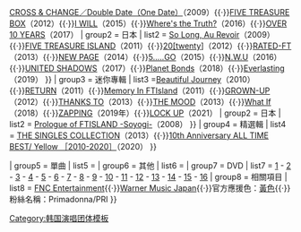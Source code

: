 {{Navbox
|name    = FTIsland
|title   = [[FTIsland]]
| titlestyle = background:#FFFF00; 
| groupstyle = background:#FFFF4D; 
| abovestyle = background:#FFFF4D; 
| belowstyle = background:#FFFF4D; 
| background = group_or_band
| bodyclass  = hlist
|above   = 
*'''[[李洪基|洪基]]'''
*'''[[李在真|在真]]'''<sup>Tr</sup>
*'''[[崔敏煥|敏煥]]'''<sup>Tr</sup>

*[[吳元斌|元斌]]
*[[宋承炫|承炫]]
*[[崔鍾訓|鍾訓]]<sup>Tr</sup>
| group1  = 子團體
| list1   =
* [[FT.triple]]<sup>Tr</sup>
| group2 = 正規專輯
| list2 ={{Navbox musical artist|child
| groupstyle =
| group1 = 韓國
| list1  = [[Cheerful Sensibility|Cheerful Sensibility／The Refreshment]]（2007）{{·}}[[Colorful Sensibility|Colorful Sensibility／Colorful Sensibility Part 2]]（2008）{{·}}[[CROSS & CHANGE|CROSS & CHANGE／Double Date（One Date）]]（2009）{{·}}[[FIVE TREASURE BOX]]（2012）{{·}}[[I WILL (FTIsland專輯)|I WILL]]（2015）{{·}}[[Where's the Truth?]]（2016）{{·}}[[OVER 10 YEARS]]（2017）
| group2 = 日本
| list2  = [[So Long, Au Revoir]]（2009）{{·}}[[FIVE TREASURE ISLAND]]（2011）{{·}}[[20［twenty］|20[twenty]]]（2012）{{·}}[[RATED-FT]]（2013）{{·}}[[NEW PAGE]]（2014）{{·}}[[5.....GO]]（2015）{{·}}[[N.W.U]]（2016）{{·}}[[UNITED SHADOWS]]（2017）{{·}}[[Planet Bonds]]（2018）{{·}}[[Everlasting (FTIsland專輯)|Everlasting]]（2019）
}}
| group3 = 迷你專輯
| list3 ={{Navbox musical artist|child
| groupstyle = 
| group1 = 韓國
| list1  = [[JUMP UP (FTIsland迷你專輯)|JUMP UP]]（2009）{{·}}[[Beautiful Journey]]（2010）{{·}}[[RETURN]]（2011）{{·}}[[Memory In FTIsland]]（2011）{{·}}[[GROWN-UP]]（2012）{{·}}[[THANKS TO]]（2013）{{·}}[[THE MOOD]]（2013）{{·}}[[What If (FTIsland迷你專輯)|What If]]（2018）{{·}}[[ZAPPING]]（2019年）{{·}}[[LOCK UP]]（2021）
| group2 = 日本
| list2  = [[Prologue of FTISLAND -Soyogi-]]（2008）
}}
| group4 = 精選輯
| list4  = {{Navbox musical artist|child
| groupstyle = 
| group1 = 韓國
| list1  = [[FTIsland Japan Best - ALL ABOUT]]（2014）

| group2 = 日本
| list2  = [[Best Recommendation For JAPAN – Our Favorite Korean Songs]]（2011）{{·}}[[THE SINGLES COLLECTION (FTIsland專輯)|THE SINGLES COLLECTION]]（2013）{{·}}[[10th Anniversary ALL TIME BEST/ Yellow ［2010-2020］]]（2020）
}}

| group5 = 單曲
| list5 = {{Navbox musical artist|child
| groupstyle = 
| group1 = 韓國
| list1 = 
| group2 = 日本
| list2  ={{Navbox musical artist|child
| groupstyle = 
| group1 = So Long, Au Revoir
| list1  = [[The One (FTIsland單曲)|The One]]（獨立製作） -  [[I believe myself]]（獨立製作） - [[Raining]]（獨立製作）

| group2 = FIVE TREASURE ISLAND
| list2  = 1. [[Flower Rock]] - 2. [[Brand-new days]] - 3. [[So Today…]] - 4. [[SATISFACTION]]

| group3 = 20[twenty]
| list3  = 5. [[Let it go! (FTIsland單曲)|Let it go!]] - 6. [[Distance (FTIsland單曲)|Distance]] - 7. [[NEVERLAND (FTIsland單曲)|NEVERLAND]]

| group4 = RATED-FT
| list4  = 8. [[TOP SECRET (FTIsland單曲)|TOP SECRET]] - 9. [[Polar Star (FTIsland單曲)|Polar Star]] - 10. [[You Are My Life]]

| group5 = NEW PAGE
| list5  = 11. [[幸福的理論]] - 12. [[beautiful (FTIsland單曲)|beautiful]] - 13. [[未體驗Future]]

| group6 = 5.....GO
| list6  = 14. [[To The Light (FTIsland單曲)|To The Light]]

| group7 = N.W.U
| list7 = 15. [[PUPPY (FTIsland單曲)|PUPPY]]

| group8 = UNITED SHADOWS
| list8 = 16. [[JUST DO IT (FTIsland單曲)|JUST DO IT]]

| group9 = Planet Bonds
| list9 = 17. [[Paradise (FTIsland單曲)|Paradise]]
}}
}}
| group6 = 其他
| list6  = {{Navbox musical artist|child
| groupstyle = 
| group1 = FT.triple
| list1 = {{Navbox musical artist|child
| groupstyle = 
| group1 = 正規專輯
| list1 = {{Navbox musical artist|child
| groupstyle = 
| group1 = 韓國
| list1  = [[CROSS & CHANGE|Double Date（Two Date）]]
| group2 = 日本
| list2  = 
}}
| group2 = 迷你專輯
| list2 = 
| group3 = 單曲
| list3  = 
}}
| group2 = 洪基
| list2 = {{Navbox musical artist|child
| groupstyle = 
| group1 = 正規專輯
| list1 = {{Navbox musical artist|child
| groupstyle = 
| group1 = 韓國
| list1  = 
| group2 = 日本
| list2  = [[FM302#AM302|AM302]]（2015）
}}
| group2 = 迷你專輯
| list2 = {{Navbox musical artist|child
| groupstyle = 
| group1 = 韓國
| list1  = [[FM302]]（2015）
| group2 = 日本
| list2  = 
}}
| group3 = 單曲
| list3  = Love is - 牽着你的手 - 話說 - 還未說出口的話 - 愛情到來時
}}
}}
| group7 = DVD
| list7  = [[FTIsland First Live Concert ～First Island～|1]] - [[FTIsland 1st Concert in Tokyo 2007 Cheerful Sensibility|2]] - [[FTIsland 2nd Live Concert ～Rock Prince～|3]] - [[Livehouse Tour 2008 Prologue of FTISLAND|4]] - [[New Year Concert 2009 My First Dream|5]] - [[FTISLAND Zepp Tour 2010 ～Hands Up!!!～ Zepp Tokyo & Final Show @ 日比谷野外音樂堂|6]] - [[FTISLAND HALL TOUR "So today…" ENCORE|7]] - [[FTIsland Tour 2011 Summer FINAL 'Messenger' at 日本武道館|8]] - [[FTIsland X'mas Live 2011 Winter's Night @YOKOHAMA ARENA|9]] - [[FTISLAND Summer Tour 2012 ～RUN!RUN!RUN!～ @SAITAMA SUPER ARENA|10]] - [[TAKE FTISLAND -2012 CONCERT IN SEOUL-|11]] - [[FTISLAND ARENA TOUR 2013 FREEDOM|12]] - [[FTISLAND AUTUMN TOUR 2013 REPLAY|13]] - [[FTISLAND「ARENA TOUR 2014　-The Passion- 」|14]] - [[AUTUMN TOUR 2014 “To The Light”|15]] - [[5th Anniversary Arena Tour 2015 “5.....GO”|16]]
| group8 = 相關項目
| list8  = [[FNC Entertainment]]{{·}}[[Warner Music Japan]]{{·}}官方應援色：[[黃色]]{{·}}粉絲名稱：Primadonna/PRI
}}
<noinclude>
{{collapsible option}}
[[Category:韩国演唱团体模板]]
</noinclude>